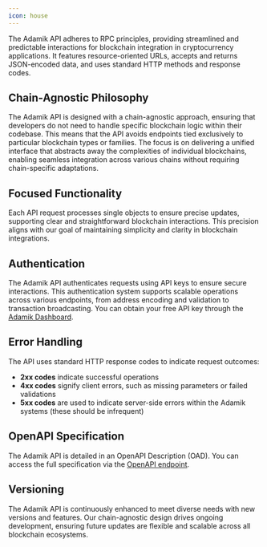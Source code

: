 ```yaml
---
icon: house
---
```


The Adamik API adheres to RPC principles, providing streamlined and predictable interactions for blockchain integration in cryptocurrency applications. It features resource-oriented URLs, accepts and returns JSON-encoded data, and uses standard HTTP methods and response codes.

## Chain-Agnostic Philosophy

The Adamik API is designed with a chain-agnostic approach, ensuring that developers do not need to handle specific blockchain logic within their codebase. This means that the API avoids endpoints tied exclusively to particular blockchain types or families. The focus is on delivering a unified interface that abstracts away the complexities of individual blockchains, enabling seamless integration across various chains without requiring chain-specific adaptations.

## Focused Functionality

Each API request processes single objects to ensure precise updates, supporting clear and straightforward blockchain interactions. This precision aligns with our goal of maintaining simplicity and clarity in blockchain integrations.

## Authentication

The Adamik API authenticates requests using API keys to ensure secure interactions. This authentication system supports scalable operations across various endpoints, from address encoding and validation to transaction broadcasting. You can obtain your free API key through the [Adamik Dashboard](https://dashboard.adamik.io).

## Error Handling

The API uses standard HTTP response codes to indicate request outcomes:

- **2xx codes** indicate successful operations
- **4xx codes** signify client errors, such as missing parameters or failed validations
- **5xx codes** are used to indicate server-side errors within the Adamik systems (these should be infrequent)

## OpenAPI Specification

The Adamik API is detailed in an OpenAPI Description (OAD). You can access the full specification via the [OpenAPI endpoint](./endpoint/get-openapi).

## Versioning

The Adamik API is continuously enhanced to meet diverse needs with new versions and features. Our chain-agnostic design drives ongoing development, ensuring future updates are flexible and scalable across all blockchain ecosystems.
